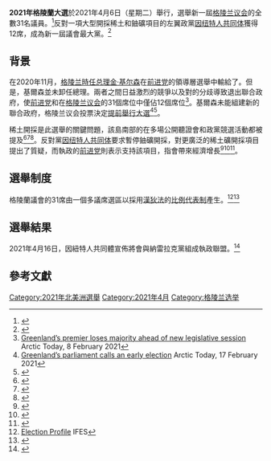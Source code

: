 {{Infobox legislative election
| election_name = 2021年格陵蘭大選
| country = Greenland
| ongoing = no
| seats_for_election = [[格陵兰议会|格陵兰议会]]的所有31個座位
| majority_seats = 16
| previous_election = [[2018年格陵蘭大選|2018]]
| next_election = 
| election_date = 2021年4月6日
| turnout = 65.8% ({{decrease}}6.0%)

| leader1 = {{tsl|en|Múte Bourup Egede||Múte Bourup Egede}}
| party1 = [[因紐特人共同體|因紐特人共同體]]
| last_election1 = 8
| seats1 = 12
| percentage1 = 37.42

| leader2 = {{tsl|en|Erik Jensen (Greenlandic politician)|艾瑞克·詹森}}
| party2 = [[前进_(政党)|前进]]
| last_election2 = 9
| seats2 = 10
| percentage2 = 30.10

| leader3 = [[漢斯·埃諾克森|漢斯·埃諾克森]]
| party3 = {{link-en|納雷拉克黨|Naleraq}}
| last_election3 = 4
| seats3 = 4
| percentage3 = 12.27

| leader4 = Jens Frederik Nielsen
| party4 = {{link-en|民主黨 (格陵蘭)|Democrats (Greenland)|民主黨}}
| last_election4 = 6
| seats4 = 3
| percentage4 = 9.26

| leader5 = Aqqalu Jerimiassen
| party5 = {{link-en|共同體意識|Atassut}}
| last_election5 = 2 
| seats5 = 2
| percentage5 = 7.09

| leader6 = 
| party6 = 
| last_election6 = 
| seats6 = 
| percentage6 = 

| leader7 = 
| party7 = 
| last_election7 = 
| seats7 = 
| percentage7 = 

| map = File:2021 Greenlandic general election - Results.svg
| map_upright = 1.0
| map_caption = 各市贏得議席的政黨<br>{{Color box|#AB2328|border=lightgrey}} [[因纽特人共同体|因纽特人共同体]] {{Color box|#BF8E00|border=lightgrey}} [[前进_(政党)|前进]] {{Color box|#FFB400|border=lightgrey}} {{link-en|共同體意識|Atassut}}

| title = [[格陵兰总理|总理]]
| before_election = [[金·基尔森|金·基尔森]]
| before_party = [[前进_(政党)|前进]]
| after_election ={{tsl|en|Múte Bourup Egede|Múte Bourup Egede}}
| after_party =[[因紐特人共同體|因紐特人共同體]]
}}

'''2021年格陵蘭大選'''於2021年4月6日（星期二）舉行，選舉新一屆[[格陵兰议会|格陵兰议会]]的全數31名議員。<ref>{{cite news |url=https://www.theguardian.com/world/2021/apr/06/greenland-goes-to-the-polls-in-rare-earth-mining-election |title=Greenland goes to the polls in rare earth mining election |publisher=The Guardian |date=2021-04-06 |accessdate=2021-04-07 |archive-date=2021-06-04 |archive-url=https://web.archive.org/web/20210604215729/https://www.theguardian.com/world/2021/apr/06/greenland-goes-to-the-polls-in-rare-earth-mining-election |dead-url=no }}</ref>反對一項大型開採稀土和鈾礦項目的左翼政黨[[因纽特人共同体|因纽特人共同体]]獲得12席，成為新一屆議會最大黨。<ref>{{cite news |url=https://www.france24.com/en/europe/20210407-left-wing-party-opposed-to-rare-earth-mining-project-wins-greenland-election |title=Left-wing party opposed to rare earth mining project wins Greenland election |website=France 24 |date=2021-04-07 |accessdate=2021-04-07 |archive-date=2021-06-06 |archive-url=https://web.archive.org/web/20210606124708/https://www.france24.com/en/europe/20210407-left-wing-party-opposed-to-rare-earth-mining-project-wins-greenland-election |dead-url=no }}</ref>

==背景==
在2020年11月，[[格陵兰总理|格陵兰時任总理]][[金·基尔森|金·基尔森]]在[[前进_(政党)|前进党]]的領導層選舉中輸給了{{tsl|en|Erik Jensen (Greenlandic politician)|埃里克·詹森}}。但是，基爾森並未卸任總理。兩者之間日益激烈的競爭以及對{{tsl|en|Kvanefjeld|克瓦讷高地礦山}}的分歧導致{{link-en|民主黨 (格陵蘭)|Democrats (Greenland)|民主黨}}退出聯合政府，使[[前进_(政党)|前进党]]和{{link-en|我们土地的后代|Nunatta Qitornai}}在[[格陵兰议会|格陵兰议会]]的31個席位中僅佔12個席位<ref>[https://www.arctictoday.com/greenlands-premier-loses-majority-ahead-of-new-legislative-session/ Greenland’s premier loses majority ahead of new legislative session] {{Wayback|url=https://www.arctictoday.com/greenlands-premier-loses-majority-ahead-of-new-legislative-session/ |date=20210413060109 }} Arctic Today, 8 February 2021</ref>。基爾森未能組建新的聯合政府，格陵兰议会投票決定[[提前選舉|提前舉行大選]]<ref>[https://www.arctictoday.com/greenland-will-hold-an-early-election/ Greenland’s parliament calls an early election] {{Wayback|url=https://www.arctictoday.com/greenland-will-hold-an-early-election/ |date=20210217193418 }} Arctic Today, 17 February 2021</ref><ref>{{Cite web|url=https://europeelects.eu/2021/04/05/greenland-parliamentary-elections-independence-on-the-horizon/|title=Greenland Parliamentary Elections: Independence on the Horizon|last=Lehtinen|first=Julius|publisher={{tsl|en|Europe Elects||Europe Elects}}|language=en|date=2021-04-05|access-date=2021-04-06|archive-date=2021-04-06|archive-url=https://web.archive.org/web/20210406005619/https://europeelects.eu/2021/04/05/greenland-parliamentary-elections-independence-on-the-horizon/|dead-url=no}}</ref>。

稀土開採是此選舉的關鍵問題，該島南部的{{tsl|en|Kvanefjeld|克瓦讷高地礦山}}在多場公開聽證會和政黨競選活動都被提及<ref>{{Cite web|date=2021-04-06|title=Greenland goes to the polls in rare earth mining election|url=http://www.theguardian.com/world/2021/apr/06/greenland-goes-to-the-polls-in-rare-earth-mining-election|access-date=2021-04-06|website=|publisher=Agence France-Press|language=en|via=the Guardian|archive-date=2021-04-13|archive-url=https://web.archive.org/web/20210413182423/https://www.theguardian.com/world/2021/apr/06/greenland-goes-to-the-polls-in-rare-earth-mining-election|dead-url=no}}</ref><ref>{{Cite web|last=Overgaard|first=Sidsel|date=2021-04-06|title=Global Mining Industry Closely Monitors Greenland's Election|url=https://www.npr.org/2021/04/06/984656689/global-mining-industry-closely-monitors-greenlands-election|access-date=2021-04-06|website=NPR|language=en|archive-date=2021-04-06|archive-url=https://web.archive.org/web/20210406093505/https://www.npr.org/2021/04/06/984656689/global-mining-industry-closely-monitors-greenlands-election|dead-url=no}}</ref><ref>{{Cite news|last=Gronholt-Pedersen|first=Jacob|last2=Onstad|first2=Eric|date=2021-03-02|title=Mining magnets: Arctic island finds green power can be a curse|language=en|work=Reuters|url=https://www.reuters.com/article/us-rareearths-greenland-usa-china-insigh-idUSKBN2AU0FM|access-date=2021-04-06|archive-date=2021-04-03|archive-url=https://web.archive.org/web/20210403105352/https://www.reuters.com/article/us-rareearths-greenland-usa-china-insigh-idUSKBN2AU0FM|dead-url=no}}</ref>。反對黨[[因纽特人共同体|因纽特人共同体]]要求暫停鈾礦開採，對更廣泛的稀土礦開採項目提出了質疑，而執政的[[前进_(政党)|前进党]]則表示支持該項目，指會帶來經濟增長<ref>{{Cite web|last=Breum|first=Martin|date=2021-02-25|title=Greenland's snap election exposes global mineral demand|url=https://euobserver.com/world/151013|access-date=2021-04-06|website=EUobserver|language=en|archive-date=2021-04-11|archive-url=https://web.archive.org/web/20210411113601/https://euobserver.com/world/151013|dead-url=no}}</ref><ref>{{Cite web|date=2021-04-06|title=Greenland election shows divide over rare-earth metals mine|url=https://apnews.com/article/greenland-kim-kielsen-elections-europe-parliamentary-elections-8bfffd8d467b6c0bc3773413155b6300|access-date=2021-04-06|website=Associated Press|archive-date=2021-04-06|archive-url=https://web.archive.org/web/20210406195330/https://apnews.com/article/greenland-kim-kielsen-elections-europe-parliamentary-elections-8bfffd8d467b6c0bc3773413155b6300|dead-url=no}}</ref><ref>{{Cite web|last=Quinn|first=Colm|date=2021-04-06|title=Greenland’s Rare-Earth Election|url=https://foreignpolicy.com/2021/04/06/greenland-rare-earths-election/|access-date=2021-04-06|website=Foreign Policy|language=en-US|archive-date=2021-04-06|archive-url=https://web.archive.org/web/20210406110417/https://foreignpolicy.com/2021/04/06/greenland-rare-earths-election/|dead-url=no}}</ref>。

==選舉制度==
格陵蘭議會的31席由一個多議席選區以採用[[漢狄法|漢狄法]]的[[比例代表制|比例代表制]]產生。<ref>[http://www.electionguide.org/elections/id/2825/ Election Profile] {{Wayback|url=http://www.electionguide.org/elections/id/2825/ |date=20141204194739 }} IFES</ref><ref>{{cite journal |title=Electoral politics, party performance, and governance in Greenland: Parties, personalities, and cleavages in an autonomous subnational island jurisdiction |url=https://www.islandstudies.ca/sites/default/files/ISJZhangGreenlandElectoralPolitics.pdf |journal=Island Studies Journal |access-date=2021-04-07 |archive-date=2021-02-03 |archive-url=https://web.archive.org/web/20210203160718/https://islandstudies.ca/sites/default/files/ISJZhangGreenlandElectoralPolitics.pdf |dead-url=no }}</ref>

==選舉結果==
{{Election results
|image=[[File:Inatsisartut_2021.svg|File:Inatsisartut 2021.svg]]
|party1=[[因纽特人共同体|因纽特人共同体]]|votes1=9912|sw1=+11.64|seats1=12|sc1=+4|color1={{Party meta/color/Inuit Ataqatigiit}}
|party2=[[前进_(政党)|前進]]|votes2=7971|sw2=+2.66|seats2=10|sc2=+1|color2={{Party meta/color/Siumut}}
|party3={{link-en|納雷拉克黨|Naleraq}}|votes3=3249|sw3=–1.28|seats3=4|sc3=0|color3={{Party meta/color/Naleraq Party}}
|party4={{link-en|民主黨 (格陵蘭)|Democrats (Greenland)|民主黨}}|votes4=2452|sw4=–10.43|seats4=3|sc4=–3|color4={{Party meta/color/Democrats (Greenland)}}
|party5={{link-en|共同體意識|Atassut}}|votes5=1879|sw5=+1.13|seats5=2|sc5=0|color5={{Party meta/color/Atassut}}
|party6={{link-en|我们土地的后代|Nunatta Qitornai}}|votes6=639|sw6=–1.04|seats6=0|sc6=–1|color6={{Party meta/color/Nunatta Qitornai}}
|party7={{link-en|合作黨 (格陵蘭)|Cooperation Party|合作黨}}|votes7=375|sw7=–2.69|seats7=0|sc7=–1|color7={{Party meta/color/Cooperation Party}}
|party8=[[独立人士|独立人士]]|votes8=9|sw8=新|seats8=0|sc8=新<!--Max Madsen-->
|invalid=593
|total_sc=0
|electorate=41126
|turnoutsw=–6.02
|source=[https://qinersineq.gl/ Qinersineq.gl]
}}

2021年4月16日，因紐特人共同體宣佈將會與納雷拉克黨組成執政聯盟。<ref>{{cite news |url=https://www.reuters.com/world/greenlands-left-wing-ia-party-forms-new-government-vows-block-rare-earth-mine-2021-04-16/ |title=Greenland's left-wing IA party forms new government, vows to block rare-earth mine |publisher=Reuters |date=2021-04-17 |accessdate=2021-04-17 |archive-date=2021-04-16 |archive-url=https://web.archive.org/web/20210416203951/https://www.reuters.com/world/greenlands-left-wing-ia-party-forms-new-government-vows-block-rare-earth-mine-2021-04-16/ |dead-url=no }}</ref>

==參考文獻==
{{reflist}}

{{格陵蘭選舉}}

[[Category:2021年北美洲選舉|Category:2021年北美洲選舉]]
[[Category:2021年4月|Category:2021年4月]]
[[Category:格陵兰选举|Category:格陵兰选举]]